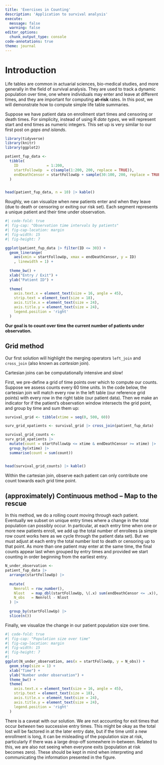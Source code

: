 ```yaml
---
title: 'Exercises in Counting'
description: 'Application to survival analysis' 
execute: 
  message: false
  warning: false
editor_options: 
  chunk_output_type: console
code-annotations: true
theme: journal
---
```


# Introduction

Life tables are common in actuarial sciences, bio-medical studies, and more generally in the field of survival analysis. They are used to track a dynamic population over time, one where individuals may enter and leave at different times, and they are important for computing **at-risk** rates. In this post, we will demonstrate how to compute simple life table summaries.

Suppose we have patient data on enrollment start times and censoring or death times. For simplicity, instead of using R *date types*, we will represent start and end times as numeric integers. This set up is very similar to our first post on *gaps and islands*.

```r
library(tidyverse)
library(knitr)
library(ggplot2)

patient_fup_data <- 
  tibble(
    ID             = 1:200, 
    startFollowUp  = c(sample(1:200, 200, replace = TRUE)),
    endDeathCensor = startFollowUp + sample(30:100, 200, replace = TRUE)  
  )


head(patient_fup_data, n = 10) |> kable()

```

Roughly, we can visualize when new patients enter and when they leave (due to death or censoring or exiting our risk set). Each segment represents a unique patient and their time under observation.

```r
#| code-fold: true 
#| fig-cap: "Observation time intervals by patients"
#| fig-cap-location: margin
#| fig-width: 15
#| fig-height: 7

ggplot(patient_fup_data |> filter(ID <= 30)) +
  geom_linerange(
    aes(xmin = startFollowUp, xmax = endDeathCensor, y = ID)
    , linewidth = 1) +
  
  theme_bw() +
  xlab("Entry / Exit") +
  ylab("Patient ID") + 
  
  theme(
    axis.text.x = element_text(size = 16, angle = 45),
    strip.text = element_text(size = 18), 
    axis.title.x = element_text(size = 24),
    axis.title.y = element_text(size = 24),
    legend.position = 'right'
  )


```

**Our goal is to count over time the current number of patients under observation.**

## Grid method

Our first solution will highlight the merging operators `left_join` and `cross_join` (also known as *cartesian* join).

::: callout-warning
Cartesian joins can be computationally intensive and slow!
:::

First, we pre-define a grid of time points over which to compute our counts. Suppose we assess counts every 60 time units. In the code below, the cartesian join will match every row in the left table (our reference grid points) with every row in the right table (our patient data). Then we make an indicator for if the patient's observation window intersects the grid point, and group by time and sum them up:

```r

survival_grid <- tibble(xtime = seq(0, 500, 60))

surv_grid_xpatients <- survival_grid |> cross_join(patient_fup_data)

survival_grid_counts <- 
surv_grid_xpatients |> 
  mutate(count = startFollowUp <= xtime & endDeathCensor >= xtime) |> 
  group_by(xtime) |> 
  summarise(count = sum(count))


head(survival_grid_counts) |> kable()
```

::: callout-note
Within the cartesian join, observe each patient can only contribute one count towards each grid time point.
:::

## (approximately) Continuous method -- Map to the rescue

In this method, we do a rolling count moving through each patient. Eventually we subset on unique entry times where a change in the total population can possibly occur. In particular, at each entry time when one or more new patients enroll, we add up the total number of enrollees (a simple row count works here as we cycle through the patient data set). But we must adjust at each entry the total number lost to death or censoring up to that point. As more than one patient may enter at the same time, the final counts appear last when grouped by entry times and provided we start counting in order beginning from the earliest entry.

```r

N_under_observation <- 
patient_fup_data |> 
  arrange(startFollowUp) |> 
  
  mutate(
    Nenroll = row_number(), 
    Nlost   = map_dbl(startFollowUp, \(.x) sum(endDeathCensor <= .x)), 
    N_obs   = Nenroll - Nlost 
  ) |> 
  
  group_by(startFollowUp) |> 
  slice(n()) 

```

Finally, we visualize the change in our patient population size over time.

```r
#| code-fold: true 
#| fig-cap: "Population size over time"
#| fig-cap-location: margin
#| fig-width: 15
#| fig-height: 7
#| 
ggplot(N_under_observation, aes(x = startFollowUp, y = N_obs)) + 
  geom_step(size = 1) + 
  xlab("Time") + 
  ylab("Number under observation") + 
  theme_bw() + 
  theme(
    axis.text.x = element_text(size = 16, angle = 45),
    strip.text = element_text(size = 18), 
    axis.title.x = element_text(size = 24),
    axis.title.y = element_text(size = 24),
    legend.position = 'right'
  )
```

There is a caveat with our solution. We are not accounting for exit times that occur *between* two successive entry times. This might be okay as the total lost will be factored in at the later entry date, but if the time until a new enrollment is long, it can be misleading of the population size at risk, particularly if there was a large drop-off somewhere in-between. Related to this, we are also not seeing when everyone exits (population at risk becomes zero). These should be kept in mind when interpreting and communicating the information presented in the figure.
